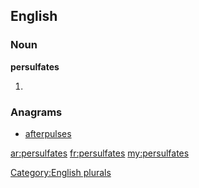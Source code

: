 ==English==

===Noun===
'''persulfates'''

# {{plural of|[[persulfate]]}}

===Anagrams===
* [[afterpulses#English|afterpulses]]

[[Category:English plurals]]

[[ar:persulfates]]
[[fr:persulfates]]
[[my:persulfates]]
